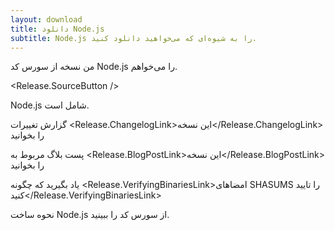 ```yaml
---
layout: download
title: دانلود Node.js
subtitle: Node.js را به شیوه‌ای که می‌خواهید دانلود کنید.
---
```


<section>
  من نسخه <Release.VersionDropdown /> از سورس کد Node.js را می‌خواهم.

  <Release.SourceButton />
</section>

<section>
  Node.js شامل <Release.NpmLink /> است.

گزارش تغییرات <Release.ChangelogLink>این نسخه</Release.ChangelogLink> را بخوانید

پست بلاگ مربوط به <Release.BlogPostLink>این نسخه</Release.BlogPostLink> را بخوانید

یاد بگیرید که چگونه <Release.VerifyingBinariesLink>امضاهای SHASUMS را تایید کنید</Release.VerifyingBinariesLink>

نحوه <LinkWithArrow href="https://github.com/nodejs/node/blob/main/BUILDING.md#building-nodejs-on-supported-platforms">ساخت Node.js</LinkWithArrow> از سورس کد را ببینید.

</section>
